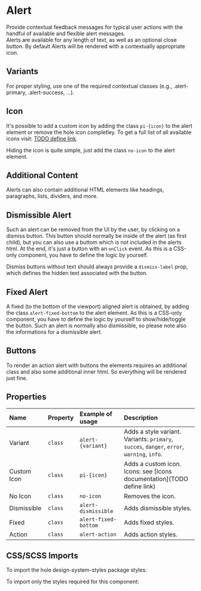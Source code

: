 
# Alert

Provide contextual feedback messages for typical user actions with the handful of available and flexible alert messages.<br/>
Alerts are available for any length of text, as well as an optional close button.
By default Alerts will be rendered with a contextually appropriate icon.

## Variants

For proper styling, use one of the required contextual classes (e.g., .alert-primary, .alert-success, ...).

<Canvas>
  <Story id="components-alert--variant" />
</Canvas>

## Icon

It's possible to add a custom icon by adding the class `pi-{icon}` to the alert element or remove the hole icon completley.
To get a full list of all available icons visit: [TODO define link](https://design-system.post.ch/#/post-samples/icons).

<Canvas>
  <Story id="components-alert--custom-icon" />
</Canvas>

Hiding the icon is quite simple, just add the class `no-icon` to the alert element.

<Canvas>
  <Story id="components-alert--without-icon" />
</Canvas>

## Additional Content

Alerts can also contain additional HTML elements like headings, paragraphs, lists, dividers, and more.

<Canvas>
  <Story id="components-alert--content" />
</Canvas>

## Dismissible Alert

Such an alert can be removed from the UI by the user, by clicking on a dismiss button.
This button should normally be inside of the alert (as first child), but you can also use a buttom which is not included in the alerts html.
At the end, it's just a button with an `onClick` event. As this is a CSS-only component, you have to define the logic by yourself.

Dismiss buttons without text should always provide a `dismiss-label` prop, which defines the hidden text associated with the button.

<Canvas withSource>
  <Story id="components-alert--dismissible" />
</Canvas>

## Fixed Alert

A fixed (to the bottom of the viewport) aligned alert is obtained, by adding the class `alert-fixed-bottom` to the alert element.
As this is a CSS-only component, you have to define the logic by yourself to show/hide/toggle the button.
Such an alert is normally also dismissible, so please note also the informations for a dismissible alert.

<Canvas>
  <Story id="components-alert--fixed" />
</Canvas>

## Buttons

To render an action alert with buttons the elements requires an additional class and also some additional inner html. So everything will be rendered just fine.

<Canvas>
  <Story id="components-alert--action" />
</Canvas>

## Properties

| Name        | Property           | Example of usage                | Description                                                                                                                                                      |
| :---------- | :----------------- | :------------------------------ | :--------------------------------------------------------------------------------------------------------------------------------------------------------------- |
| Variant     | <code>class</code> | <code>alert-{variant}</code>    | Adds a style variant.<br/>Variants: <code>primary</code>, <code>succes</code>, <code>danger</code>, <code>error</code>, <code>warning</code>, <code>info</code>. |
| Custom Icon | <code>class</code> | <code>pi-{icon}</code>          | Adds a custom icon.<br/> Icons: see [Icons documentation](TODO define link)                                                                                      |
| No Icon     | <code>class</code> | <code>no-icon</code>            | Removes the icon.                                                                                                                                                |
| Dismissible | <code>class</code> | <code>alert-dismissible</code>  | Adds dismissible styles.                                                                                                                                         |
| Fixed       | <code>class</code> | <code>alert-fixed-bottom</code> | Adds fixed styles.                                                                                                                                               |
| Action      | <code>class</code> | <code>alert-action</code>       | Adds action styles.                                                                                                                                              |

## CSS/SCSS Imports

To import the hole design-system-styles package styles:

<Source language="css" dark code={PackageImports} />

To import only the styles required for this component:

<Source language="css" dark code={ComponentImports} />
